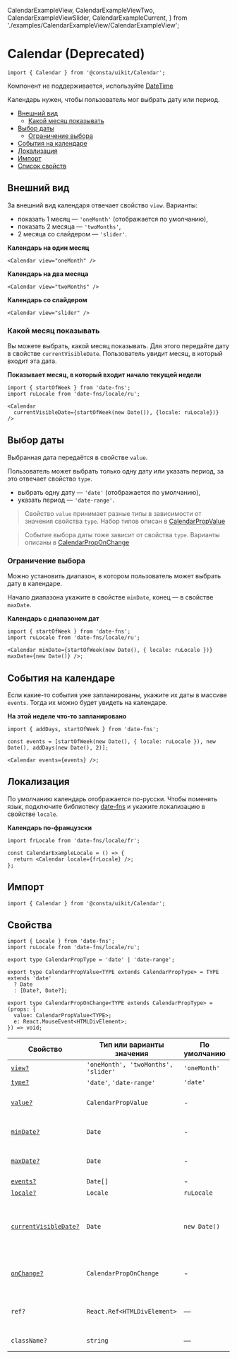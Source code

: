   CalendarExampleView,
  CalendarExampleViewTwo,
  CalendarExampleViewSlider,
  CalendarExampleCurrent,
} from './examples/CalendarExampleView/CalendarExampleView';




# Calendar (Deprecated)

```tsx
import { Calendar } from '@consta/uikit/Calendar';
```

Компонент не поддерживается, используйте [DateTime](?path=/docs/components-datetime--playground)

Календарь нужен, чтобы пользователь мог выбрать дату или период.

- [Внешний вид](#внешний-вид)
  - [Какой месяц показывать](#какой-месяц-показывать)
- [Выбор даты](#выбор-даты)
  - [Ограничение выбора](#ограничение-выбора)
- [События на календаре](#события-на-календаре)
- [Локализация](#локализация)
- [Импорт](#импорт)
- [Список свойств](#свойства)

## Внешний вид

За внешний вид календаря отвечает свойство `view`. Варианты:

- показать 1 месяц — `'oneMonth'` (отображается по умолчанию),
- показать 2 месяца — `'twoMonths'`,
- 2 месяца со слайдером — `'slider'`.

**Календарь на один месяц**

<CalendarExampleView />

```tsx
<Calendar view="oneMonth" />
```

**Календарь на два месяца**

<CalendarExampleViewTwo />

```tsx
<Calendar view="twoMonths" />
```

**Календарь со слайдером**

<CalendarExampleViewSlider />

```tsx
<Calendar view="slider" />
```

### Какой месяц показывать

Вы можете выбрать, какой месяц показывать. Для этого передайте дату в свойстве `currentVisibleDate`. Пользователь увидит месяц, в который входит эта дата.

**Показывает месяц, в который входит начало текущей недели**

<CalendarExampleCurrent />

```tsx
import { startOfWeek } from 'date-fns';
import ruLocale from 'date-fns/locale/ru';

<Calendar
  currentVisibleDate={startOfWeek(new Date()), {locale: ruLocale})}
/>
```

## Выбор даты

Выбранная дата передаётся в свойстве `value`.

Пользователь может выбрать только одну дату или указать период, за это отвечает свойство `type`.

- выбрать одну дату — `'date'` (отображается по умолчанию),
- указать период — `'date-range'`.

> Свойство `value` принимает разные типы в зависимости от значения свойства `type`. Набор типов описан в [CalendarPropValue](#свойства)

> Событие выбора даты тоже зависит от свойства `type`. Варианты описаны в [CalendarPropOnChange](#свойства)

### Ограничение выбора

Можно установить диапазон, в котором пользователь может выбрать дату в календаре.

Начало диапазона укажите в свойстве `minDate`, конец — в свойстве `maxDate`.

**Календарь с диапазоном дат**

<CalendarExampleDateMin />

```tsx
import { startOfWeek } from 'date-fns';
import ruLocale from 'date-fns/locale/ru';

<Calendar minDate={startOfWeek(new Date(), { locale: ruLocale })} maxDate={new Date()} />;
```

## События на календаре

Если какие-то события уже запланированы, укажите их даты в массиве `events`. Тогда их можно будет увидеть на календаре.

**На этой неделе что-то запланировано**

<CalendarExampleEvents />

```tsx
import { addDays, startOfWeek } from 'date-fns';

const events = [startOfWeek(new Date(), { locale: ruLocale }), new Date(), addDays(new Date(), 2)];

<Calendar events={events} />;
```

## Локализация

По умолчанию календарь отображается по-русски. Чтобы поменять язык,
подключите библиотеку [date-fns](https://date-fns.org/) и укажите локализацию в свойстве `locale`.

**Календарь по-французски**

<CalendarExampleLocale />

```tsx
import frLocale from 'date-fns/locale/fr';

const CalendarExampleLocale = () => {
  return <Calendar locale={frLocale} />;
};
```

## Импорт

```tsx
import { Calendar } from '@consta/uikit/Calendar';
```

## Свойства

```tsx
import { Locale } from 'date-fns';
import ruLocale from 'date-fns/locale/ru';

export type CalendarPropType = 'date' | 'date-range';

export type CalendarPropValue<TYPE extends CalendarPropType> = TYPE extends 'date'
  ? Date
  : [Date?, Date?];

export type CalendarPropOnChange<TYPE extends CalendarPropType> = (props: {
  value: CalendarPropValue<TYPE>;
  e: React.MouseEvent<HTMLDivElement>;
}) => void;
```

| Свойство                                         | Тип или варианты значения           | По умолчанию | Описание                                                          |
| ------------------------------------------------ | ----------------------------------- | ------------ | ----------------------------------------------------------------- |
| [`view?`](#внешний-вид)                          | `'oneMonth', 'twoMonths', 'slider'` | `'oneMonth'` | Вид календаря                                                     |
| [`type?`](#выбор-даты)                           | `'date'`, `'date-range'`            | `'date'`     | Тип календаря                                                     |
| [`value?`](#выбор-даты)                          | `CalendarPropValue`                 | -            | Выбранная дата или диапазон дат                                   |
| [`minDate?`](#ограничение-выбора)                | `Date`                              | -            | Ограничение выбора дат по меньшей дате                            |
| [`maxDate?`](#ограничение-выбора)                | `Date`                              | -            | Ограничение выбора дат по большей дате                            |
| [`events?`](#события-на-календаре)               | `Date[]`                            | -            | События                                                           |
| [`locale?`](#локализация)                        | `Locale`                            | `ruLocale`   | Локализация                                                       |
| [`currentVisibleDate?`](#какой-месяц-показывать) | `Date`                              | `new Date()` | Дата, которая входит в страницу календаря, которую нужно показать |
| [`onChange?`](#выбор-даты)                       | `CalendarPropOnChange`              | -            | Обработчик событий выбора даты или диапазона дат                  |
| `ref?`                                           | `React.Ref<HTMLDivElement>`         | —            | Ссылка на корневой DOM-элемент компонента                         |
| `className?`                                     | `string`                            | —            | Дополнительные CSS-классы                                         |

